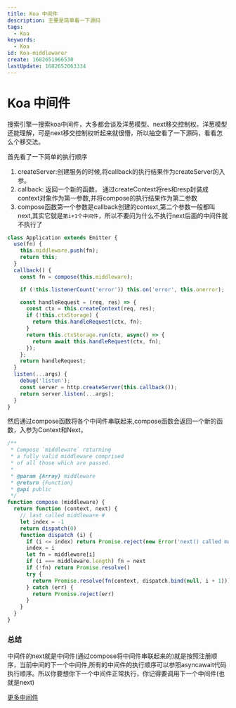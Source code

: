 ```yaml
---
title: Koa 中间件
description: 主要是简单看一下源码
tags:
  - Koa
keywords:
  - Koa
id: Koa-middlewarer
create: 1682651966530
lastUpdate: 1682652063334
---
```

# Koa 中间件

搜索引擎一搜索koa中间件，大多都会谈及洋葱模型、next移交控制权。洋葱模型还能理解，可是next移交控制权听起来就很懵，所以抽空看了一下源码，看看怎么个移交法。

首先看了一下简单的执行顺序
1. createServer:创建服务的时候,将callback的执行结果作为createServer的入参。
2. callback: 返回一个新的函数， 通过createContext将res和resp封装成context对象作为第一参数,并将compose的执行结果作为第二参数
3. compose函数第一个参数是callback创建的context,第二个参数一般都叫next,其实它就是`第i+1个中间件`，所以不要问为什么不执行next后面的中间件就不执行了

```js:koa/lib/application.js
class Application extends Emitter {
  use(fn) {
    this.middleware.push(fn);
    return this;
  }
  callback() {
    const fn = compose(this.middleware);

    if (!this.listenerCount('error')) this.on('error', this.onerror);

    const handleRequest = (req, res) => {
      const ctx = this.createContext(req, res);
      if (!this.ctxStorage) {
        return this.handleRequest(ctx, fn);
      }
      return this.ctxStorage.run(ctx, async() => {
        return await this.handleRequest(ctx, fn);
      });
    };
    return handleRequest;
  }
  listen(...args) {
    debug('listen');
    const server = http.createServer(this.callback());
    return server.listen(...args);
  }
}
```

然后通过compose函数将各个中间件串联起来,compose函数会返回一个新的函数，入参为Context和Next，

```JS:koa-compose/index.js
/**
 * Compose `middleware` returning
 * a fully valid middleware comprised
 * of all those which are passed.
 *
 * @param {Array} middleware
 * @return {Function}
 * @api public
 */
function compose (middleware) {
  return function (context, next) {
    // last called middleware #
    let index = -1
    return dispatch(0)
    function dispatch (i) {
      if (i <= index) return Promise.reject(new Error('next() called multiple times'))
      index = i
      let fn = middleware[i]
      if (i === middleware.length) fn = next
      if (!fn) return Promise.resolve()
      try {
        return Promise.resolve(fn(context, dispatch.bind(null, i + 1)));
      } catch (err) {
        return Promise.reject(err)
      }
    }
  }
}
```

### 总结
   中间件的next就是中间件(通过compose将中间件串联起来的)就是按照注册顺序，当前中间的下一个中间件,所有的中间件的执行顺序可以参照asyncawait代码执行顺序。所以你要想你下一个中间件正常执行，你记得要调用下一个中间件(也就是next)

[更多中间件](https://github.com/koajs/koa/wiki#middleware)







